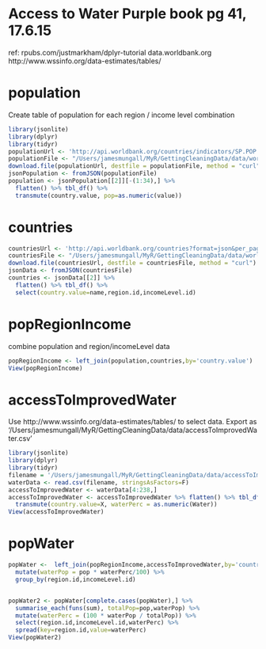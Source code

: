 Access to Water                   Purple book pg 41, 17.6.15
=================================================================
ref: rpubs.com/justmarkham/dplyr-tutorial
    data.worldbank.org  
    http://www.wssinfo.org/data-estimates/tables/

population
==========
Create table of population for each region / income level combination
```r
library(jsonlite)
library(dplyr)
library(tidyr)
populationUrl <- 'http://api.worldbank.org/countries/indicators/SP.POP.TOTL?per_page=1000&date=2013&format=json'
populationFile <- "/Users/jamesmungall/MyR/GettingCleaningData/data/worldBank/population/population.json"
download.file(populationUrl, destfile = populationFile, method = "curl")
jsonPopulation <- fromJSON(populationFile)
population <- jsonPopulation[[2]][-(1:34),] %>%
  flatten() %>% tbl_df() %>%
  transmute(country.value, pop=as.numeric(value))
```
countries
=========
```r
countriesUrl <- 'http://api.worldbank.org/countries?format=json&per_page=1000'
countriesFile <- "/Users/jamesmungall/MyR/GettingCleaningData/data/worldBank/countries.json"
download.file(countriesUrl, destfile = countriesFile, method = "curl")
jsonData <- fromJSON(countriesFile)
countries <- jsonData[[2]] %>%
  flatten() %>% tbl_df() %>%
  select(country.value=name,region.id,incomeLevel.id)
```  
popRegionIncome
===============
combine population and region/incomeLevel data
```r
popRegionIncome <- left_join(population,countries,by='country.value')
View(popRegionIncome)
```

accessToImprovedWater
==================
Use http://www.wssinfo.org/data-estimates/tables/ to select data.
Export as '/Users/jamesmungall/MyR/GettingCleaningData/data/accessToImprovedWater.csv'

```r
library(jsonlite)
library(dplyr)
library(tidyr)
filename = '/Users/jamesmungall/MyR/GettingCleaningData/data/accessToImprovedWater.csv'
waterData <- read.csv(filename, stringsAsFactors=F)
accessToImprovedWater <- waterData[4:238,]
accessToImprovedWater <- accessToImprovedWater %>% flatten() %>% tbl_df() %>%
  transmute(country.value=X, waterPerc = as.numeric(Water))
View(accessToImprovedWater)
```

popWater
======
```r
popWater <-  left_join(popRegionIncome,accessToImprovedWater,by='country.value') %>%
  mutate(waterPop = pop * waterPerc/100) %>%
  group_by(region.id,incomeLevel.id)


popWater2 <- popWater[complete.cases(popWater),] %>%
  summarise_each(funs(sum), totalPop=pop,waterPop) %>%
  mutate(waterPerc = (100 * waterPop / totalPop)) %>%
  select(region.id,incomeLevel.id,waterPerc) %>%
  spread(key=region.id,value=waterPerc)
View(popWater2)
```

